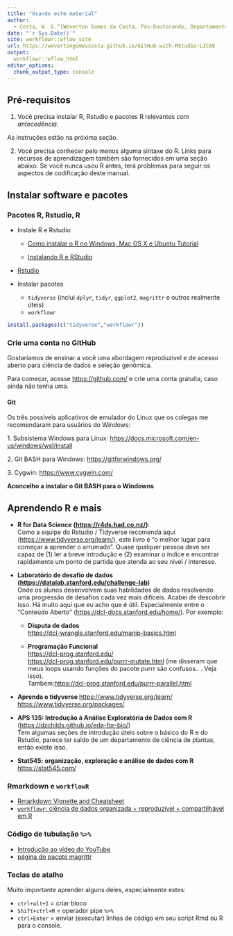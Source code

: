 ```yaml
---
title: "Usando este material"
author: 
  - Costa, W. G.^[Weverton Gomes da Costa, Pós-Doutorando, Departamento de Estatística - UFV, wevertonufv@gmail.com]
date: "`r Sys.Date()`"
site: workflowr::wflow_site
url: https://wevertongomescosta.github.io/GitHub-with-RStudio-LICAE
output:
  workflowr::wflow_html
editor_options:
  chunk_output_type: console
---
```


## Pré-requisitos

1. Você precisa instalar R, Rstudio e pacotes R relevantes *com antecedência*.

As instruções estão na próxima seção.

2. Você precisa conhecer pelo menos alguma sintaxe do R. Links para recursos de aprendizagem também são fornecidos em uma seção abaixo. 
Se você nunca usou R antes, terá problemas para seguir os aspectos de codificação deste manual.

## Instalar software e pacotes

### Pacotes R, Rstudio, R

- Instale R e Rstudio

    - [Como instalar o R ​​no Windows, Mac OS X e Ubuntu Tutorial](https://www.datacamp.com/community/tutorials/installing-R-windows-mac-ubuntu)

    - [Instalando R e RStudio](https://rstudio-education.github.io/hopr/starting.html)

- [Rstudio](https://www.rstudio.com/)

- Instalar pacotes

    - `tidyverse` (inclui `dplyr`, `tidyr`, `ggplot2`, `magrittr` e outros realmente úteis)
    - `workflowr`

```r
install.packages(c("tidyverse","workflowr"))
```


### Crie uma conta no GitHub

Gostaríamos de ensinar a você uma abordagem reproduzível e de acesso aberto para ciência de dados e seleção genômica.

Para começar, acesse <https://github.com/> e crie uma conta gratuita, caso ainda não tenha uma.

#### Git

Os três possíveis aplicativos de emulador do Linux que os colegas me recomendaram para usuários do Windows:

1\. Subsistema Windows para Linux: <https://docs.microsoft.com/en-us/windows/wsl/install>

2\. Git BASH para Windows: <https://gitforwindows.org/>

3\. Cygwin: <https://www.cygwin.com/>

**Aconcelho a instalar o Git BASH para o Windowns**

## Aprendendo R e mais

- **R for Data Science (<https://r4ds.had.co.nz/>)**:\
    Como a equipe do Rstudio / Tidyverse recomenda aqui (<https://www.tidyverse.org/learn/>), este livro é "o melhor lugar para começar a aprender o arrumado". Quase qualquer pessoa deve ser capaz de (1) ler a breve introdução e (2) examinar o índice e encontrar rapidamente um ponto de partida que atenda ao seu nível / interesse.

- **Laboratório de desafio de dados (<https://datalab.stanford.edu/challenge-lab>)\
    **Onde os alunos desenvolvem suas habilidades de dados resolvendo uma progressão de desafios cada vez mais difíceis. Acabei de descobrir isso. Há muito aqui que eu acho que é útil. Especialmente entre o "Conteúdo Aberto" (<https://dcl-docs.stanford.edu/home/>). Por exemplo:

    -   **Disputa de dados**\
        <https://dcl-wrangle.stanford.edu/manip-basics.html>

    - **Programação Funcional\
        **[https://dcl-prog.stanford.edu/\
        ](https://dcl-prog.stanford.edu/)<https://dcl-prog.stanford.edu/purrr-mutate.html> (me disseram que meus loops usando funções do pacote purrr são confusos.. . Veja isso).\
        Também:<https://dcl-prog.stanford.edu/purrr-parallel.html>

- **Aprenda o tidyverse
    **[https://www.tidyverse.org/learn/\
    ](https://www.tidyverse.org/learn/)<https://www.tidyverse.org/packages/>

- **APS 135: Introdução à Análise Exploratória de Dados com R\
    **(<https://dzchilds.github.io/eda-for-bio/>)\
    Tem algumas seções de introdução úteis sobre o básico do R e do Rstudio, parece ter saído de um departamento de ciência de plantas, então existe isso.

- **Stat545: organização, exploração e análise de dados com R**\
    <https://stat545.com/>

### Rmarkdown e `workflowR`

- [Rmarkdown Vignette and Cheatsheet](https://cran.r-project.org/web/packages/rmarkdown/vignettes/rmarkdown.html)
- [`workflowr`: ciência de dados organizada + reproduzível + compartilhável em R](https://workflowr.github.io/workflowr/)

### Código de tubulação `%>%`

- [Introdução ao vídeo do YouTube](https://www.youtube.com/watch?v=KO35_7arizY&ab_channel=RsquaredAcademy)
- [página do pacote magrittr](https://magrittr.tidyverse.org/)

### Teclas de atalho

Muito importante aprender alguns deles, especialmente estes:

- `ctrl+alt+I` = criar bloco
- `Shift+ctrl+M` = operador pipe `%>%`
- `ctrl+Enter` = enviar (executar) linhas de código em seu script Rmd ou R para o console.